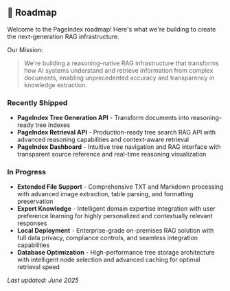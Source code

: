 ## 🚩 Roadmap

Welcome to the PageIndex roadmap! Here's what we're building to create the next-generation RAG infrastructure.

Our Mission:
> We're building a reasoning-native RAG infrastructure that transforms how AI systems understand and retrieve information from complex documents, enabling unprecedented accuracy and transparency in knowledge extraction.


### Recently Shipped
- **PageIndex Tree Generation API** - Transform documents into reasoning-ready tree indexes
- **PageIndex Retrieval API** - Production-ready tree search RAG API with advanced reasoning capabilities and context-aware retrieval
- **PageIndex Dashboard** - Intuitive tree navigation and RAG interface with transparent source reference and real-time reasoning visualization


### In Progress
- **Extended File Support** - Comprehensive TXT and Markdown processing with advanced image extraction, table parsing, and formatting preservation
- **Expert Knowledge** - Intelligent domain expertise integration with user preference learning for highly personalized and contextually relevant responses
- **Local Deployment** - Enterprise-grade on-premises RAG solution with full data privacy, compliance controls, and seamless integration capabilities
- **Database Optimization** - High-performance tree storage architecture with intelligent node selection and advanced caching for optimal retrieval speed

*Last updated: June 2025*